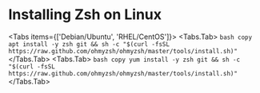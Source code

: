 
# Installing Zsh on Linux

<Tabs items={['Debian/Ubuntu', 'RHEL/CentOS']}>
  <Tabs.Tab>
    ```bash copy
    apt install -y zsh git && sh -c "$(curl -fsSL https://raw.github.com/ohmyzsh/ohmyzsh/master/tools/install.sh)"
    ```
  </Tabs.Tab>
  <Tabs.Tab>
    ```bash copy
    yum install -y zsh git && sh -c "$(curl -fsSL https://raw.github.com/ohmyzsh/ohmyzsh/master/tools/install.sh)"
    ```
  </Tabs.Tab>
</Tabs>
